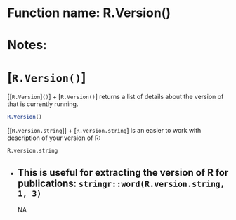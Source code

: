 # Function name: R.Version()
# Notes:
# [`R.Version()`]
[[`R.Version`]`()`]
+ [`R.Version()`] returns a list of details about the version of that is currently running.
```r
R.Version()
```
[[`R.version.string`]]
+ [`R.version.string`] is an easier to work with description of your version of R:
```r
R.version.string
```
+ This is useful for extracting the version of R for publications: `stringr::word(R.version.string, 1, 3)`
---
NA